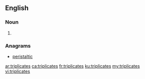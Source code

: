 ==English==

===Noun===
{{head|en|noun plural form}}

# {{plural of|triplicate|lang=en}}

===Anagrams===
* [[peristaltic#English|peristaltic]]

[[ar:triplicates]]
[[ca:triplicates]]
[[fr:triplicates]]
[[ku:triplicates]]
[[my:triplicates]]
[[vi:triplicates]]